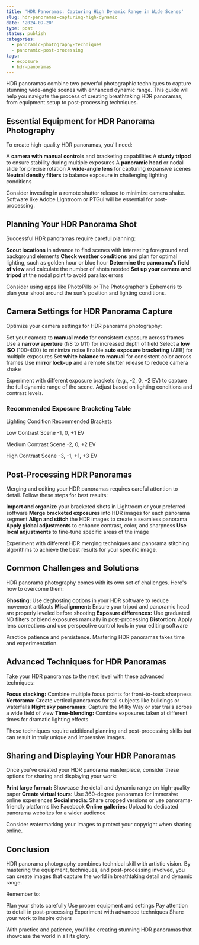 ```yaml
---
title: 'HDR Panoramas: Capturing High Dynamic Range in Wide Scenes'
slug: hdr-panoramas-capturing-high-dynamic
date: '2024-09-20'
type: post
status: publish
categories:
  - panoramic-photography-techniques
  - panoramic-post-processing
tags:
  - exposure
  - hdr-panoramas
---
```


HDR panoramas combine two powerful photographic techniques to capture stunning wide-angle scenes with enhanced dynamic range. This guide will help you navigate the process of creating breathtaking HDR panoramas, from equipment setup to post-processing techniques.

## Essential Equipment for HDR Panorama Photography

To create high-quality HDR panoramas, you'll need:

A **camera with manual controls** and bracketing capabilities
A **sturdy tripod** to ensure stability during multiple exposures
A **panoramic head** or nodal slide for precise rotation
A **wide-angle lens** for capturing expansive scenes
**Neutral density filters** to balance exposure in challenging lighting conditions

Consider investing in a remote shutter release to minimize camera shake. Software like Adobe Lightroom or PTGui will be essential for post-processing.

## Planning Your HDR Panorama Shot

Successful HDR panoramas require careful planning:

**Scout locations** in advance to find scenes with interesting foreground and background elements
**Check weather conditions** and plan for optimal lighting, such as golden hour or blue hour
**Determine the panorama's field of view** and calculate the number of shots needed
**Set up your camera and tripod** at the nodal point to avoid parallax errors

Consider using apps like PhotoPills or The Photographer's Ephemeris to plan your shoot around the sun's position and lighting conditions.

## Camera Settings for HDR Panorama Capture

Optimize your camera settings for HDR panorama photography:

Set your camera to **manual mode** for consistent exposure across frames
Use a **narrow aperture** (f/8 to f/11) for increased depth of field
Select a **low ISO** (100-400) to minimize noise
Enable **auto exposure bracketing** (AEB) for multiple exposures
Set **white balance to manual** for consistent color across frames
Use **mirror lock-up** and a remote shutter release to reduce camera shake

Experiment with different exposure brackets (e.g., -2, 0, +2 EV) to capture the full dynamic range of the scene. Adjust based on lighting conditions and contrast levels.

### Recommended Exposure Bracketing Table

Lighting Condition
Recommended Brackets

Low Contrast Scene
-1, 0, +1 EV

Medium Contrast Scene
-2, 0, +2 EV

High Contrast Scene
-3, -1, +1, +3 EV

## Post-Processing HDR Panoramas

Merging and editing your HDR panoramas requires careful attention to detail. Follow these steps for best results:

**Import and organize** your bracketed shots in Lightroom or your preferred software
**Merge bracketed exposures** into HDR images for each panorama segment
**Align and stitch** the HDR images to create a seamless panorama
**Apply global adjustments** to enhance contrast, color, and sharpness
**Use local adjustments** to fine-tune specific areas of the image

Experiment with different HDR merging techniques and panorama stitching algorithms to achieve the best results for your specific image.

## Common Challenges and Solutions

HDR panorama photography comes with its own set of challenges. Here's how to overcome them:

**Ghosting:** Use deghosting options in your HDR software to reduce movement artifacts
**Misalignment:** Ensure your tripod and panoramic head are properly leveled before shooting
**Exposure differences:** Use graduated ND filters or blend exposures manually in post-processing
**Distortion:** Apply lens corrections and use perspective control tools in your editing software

Practice patience and persistence. Mastering HDR panoramas takes time and experimentation.

## Advanced Techniques for HDR Panoramas

Take your HDR panoramas to the next level with these advanced techniques:

**Focus stacking:** Combine multiple focus points for front-to-back sharpness
**Vertorama:** Create vertical panoramas for tall subjects like buildings or waterfalls
**Night sky panoramas:** Capture the Milky Way or star trails across a wide field of view
**Time-blending:** Combine exposures taken at different times for dramatic lighting effects

These techniques require additional planning and post-processing skills but can result in truly unique and impressive images.

## Sharing and Displaying Your HDR Panoramas

Once you've created your HDR panorama masterpiece, consider these options for sharing and displaying your work:

**Print large format:** Showcase the detail and dynamic range on high-quality paper
**Create virtual tours:** Use 360-degree panoramas for immersive online experiences
**Social media:** Share cropped versions or use panorama-friendly platforms like Facebook
**Online galleries:** Upload to dedicated panorama websites for a wider audience

Consider watermarking your images to protect your copyright when sharing online.

## Conclusion

HDR panorama photography combines technical skill with artistic vision. By mastering the equipment, techniques, and post-processing involved, you can create images that capture the world in breathtaking detail and dynamic range.

Remember to:

Plan your shots carefully
Use proper equipment and settings
Pay attention to detail in post-processing
Experiment with advanced techniques
Share your work to inspire others

With practice and patience, you'll be creating stunning HDR panoramas that showcase the world in all its glory.

